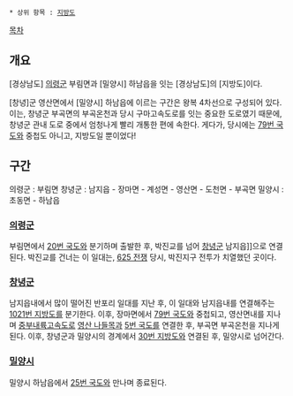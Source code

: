  * 상위 항목 : [[지방도]]

[[목차]]

== 개요 ==
[경상남도] [[의령군]] 부림면과 [밀양시] 하남읍을 잇는 [경상남도]의 [지방도]이다.

[창녕]군 영산면에서 [밀양시] 하남읍에 이르는 구간은 왕복 4차선으로 구성되어 있다. 이는, 창녕군 부곡면의 부곡온천과 당시 구마고속도로를 잇는 중요한 도로였기 때문에, 창녕군 관내 도로 중에서 엄청나게 빨리 개통한 편에 속한다. 게다가, 당시에는 [[79번 국도]]와 중첩도 아니고, 지방도일 뿐이었다!

== 구간 ==
의령군 : 부림면
창녕군 : 남지읍 - 장마면 - 계성면 - 영산면 - 도천면 - 부곡면
밀양시 : 초동면 - 하남읍

=== [[의령군]] ===
부림면에서 [[20번 국도]]와 분기하며 출발한 후, 박진교를 넘어 [[창녕군]] 남지읍]]으로 연결된다. 박진교를 건너는 이 일대는, [[625 전쟁]] 당시, 박진지구 전투가 치열했던 곳이다.

=== [[창녕군]] ===
남지읍내에서 많이 떨어진 반포리 일대를 지난 후, 이 일대와 남지읍내를 연결해주는 [[1021번 지방도]]를 분기한다. 이후, 장마면에서 [[79번 국도]]와 중첩되고, 영산면내를 지나며 [[중부내륙고속도로]] [[영산IC|영산 나들목]]과 [[5번 국도]]를 연결한 후, 부곡면 부곡온천을 지나게 된다. 이후, 창녕군과 밀양시의 경계에서 [[30번 지방도]]와 연결된 후, 밀양시로 넘어간다.

=== [[밀양시]] ===
밀양시 하남읍에서 [[25번 국도]]와 만나며 종료된다.

